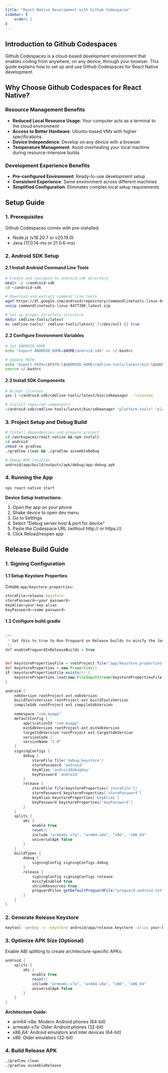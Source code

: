 ```yaml
---
title: "React Native Development with Github Codespaces"
sidebar: {
    order: 2
}
---
```


## Introduction to Github Codespaces

Github Codespaces is a cloud-based development environment that enables coding from anywhere, on any device, through your browser. This guide explains how to set up and use Github Codespaces for React Native development.

## Why Choose Github Codespaces for React Native?

### Resource Management Benefits
- **Reduced Local Resource Usage**: Your computer acts as a terminal to the cloud environment
- **Access to Better Hardware**: Ubuntu-based VMs with higher specifications
- **Device Independence**: Develop on any device with a browser
- **Temperature Management**: Avoid overheating your local machine during resource-intensive builds

### Development Experience Benefits
- **Pre-configured Environment**: Ready-to-use development setup
- **Consistent Experience**: Same environment across different machines
- **Simplified Configuration**: Eliminates complex local setup requirements

## Setup Guide

### 1. Prerequisites
Github Codespaces comes with pre-installed:
- Node.js (v18.20.7 or v20.19.0)
- Java (17.0.14-ms or 21.0.6-ms)

### 2. Android SDK Setup

#### 2.1 Install Android Command Line Tools
```bash
# Create and navigate to android-sdk directory
mkdir -p ~/android-sdk
cd ~/android-sdk

# Download and extract command line tools
wget https://dl.google.com/android/repository/commandlinetools-linux-9477386_latest.zip
unzip commandlinetools-linux-9477386_latest.zip

# Set up proper directory structure
mkdir cmdline-tools/latest
mv cmdline-tools/* cmdline-tools/latest/ 2>/dev/null || true
```

#### 2.2 Configure Environment Variables
```bash
# Set ANDROID_HOME
echo "export ANDROID_HOME=$HOME/android-sdk" >> ~/.bashrc

# Update PATH
echo "export PATH=\$PATH:\$ANDROID_HOME/cmdline-tools/latest/bin:\$ANDROID_HOME/platform-tools" >> ~/.bashrc
source ~/.bashrc
```

#### 2.3 Install SDK Components
```bash
# Accept licenses
yes | ~/android-sdk/cmdline-tools/latest/bin/sdkmanager --licenses

# Install required components
~/android-sdk/cmdline-tools/latest/bin/sdkmanager "platform-tools" "platforms;android-34" "build-tools;34.0.0" "ndk;26.1.10909125"
```

### 3. Project Setup and Debug Build
```bash
# Install dependencies and prepare project
cd /workspaces/react-native && npm install
cd android
chmod +x gradlew
./gradlew clean && ./gradlew assembleDebug

# Debug APK location
android/app/build/outputs/apk/debug/app-debug.apk
```

### 4. Running the App
```bash
npx react-native start
```

**Device Setup Instructions:**
1. Open the app on your phone
2. Shake device to open dev menu
3. Go to Settings
4. Select "Debug server host & port for device"
5. Paste the Codespace URL (without http:// or https://)
6. Click Reload/reopen app

## Release Build Guide

### 1. Signing Configuration

#### 1.1 Setup Keystore Properties
Create `app/keystore.properties`:
```javascript
storeFile=release.keystore
storePassword=<your password>
keyAlias=your-key-alias
keyPassword=<same password>
```

#### 1.2 Configure build.gradle
```gradle

/**
 * Set this to true to Run Proguard on Release builds to minify the Java bytecode.
 */
def enableProguardInReleaseBuilds = true


def keystorePropertiesFile = rootProject.file("app/keystore.properties")
def keystoreProperties = new Properties()
if (keystorePropertiesFile.exists()) {
    keystoreProperties.load(new FileInputStream(keystorePropertiesFile))
}

android {
    ndkVersion rootProject.ext.ndkVersion
    buildToolsVersion rootProject.ext.buildToolsVersion
    compileSdk rootProject.ext.compileSdkVersion

    namespace "com.myapp"
    defaultConfig {
        applicationId "com.myapp"
        minSdkVersion rootProject.ext.minSdkVersion
        targetSdkVersion rootProject.ext.targetSdkVersion
        versionCode 1
        versionName "1.0"
    }
    signingConfigs {
        debug {
            storeFile file('debug.keystore')
            storePassword 'android'
            keyAlias 'androiddebugkey'
            keyPassword 'android'
        }
        release {
            storeFile file(keystoreProperties['storeFile'])
            storePassword keystoreProperties['storePassword']
            keyAlias keystoreProperties['keyAlias']
            keyPassword keystoreProperties['keyPassword']
        }
    }
    splits {
        abi {
            enable true
            reset()
            include "armeabi-v7a", "arm64-v8a", "x86", "x86_64"
            universalApk false
        }
    }
    buildTypes {
        debug {
            signingConfig signingConfigs.debug
        }
        release {
            signingConfig signingConfigs.release
            minifyEnabled true
            shrinkResources true
            proguardFiles getDefaultProguardFile("proguard-android.txt"), "proguard-rules.pro"
        }
    }
}
```

### 2. Generate Release Keystore
```bash
keytool -genkey -v -keystore android/app/release.keystore -alias your-key-alias -keyalg RSA -keysize 2048 -validity 10000
```

### 3. Optimize APK Size (Optional)

Enable ABI splitting to create architecture-specific APKs:
```gradle
android {
    splits {
        abi {
            enable true
            reset()
            include "armeabi-v7a", "arm64-v8a", "x86", "x86_64"
            universalApk false
        }
    }
}
```

**Architecture Guide:**
- arm64-v8a: Modern Android phones (64-bit)
- armeabi-v7a: Older Android phones (32-bit)
- x86_64: Android emulators and Intel devices (64-bit)
- x86: Older emulators (32-bit)

### 4. Build Release APK
```bash
./gradlew clean
./gradlew assembleRelease
```

